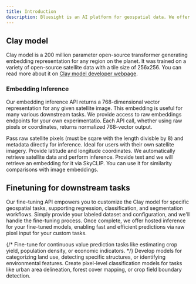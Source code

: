 ```yaml
---
title: Introduction
description: Bluesight is an AI platform for geospatial data. We offer hosted inference of [Clay foundation model](https://github.com/Clay-foundation/model) and a fine-tuning API for downstream tasks. All endpoints and support on the platform are free and will stay so through mid August. Please do get in touch at hello@bluesight.ai if you have questions or suggestions.
---
```


## Clay model

Clay model is a 200 million parameter open-source transformer generating embedding representation for any region on the planet. It was trained on a variety of open-source satellite data with a tile size of 256x256. You can read more about it on [Clay model developer webpage](https://clay-foundation.github.io/model/index.html).

### Embedding Inference

Our embedding inference API returns a 768-dimensional vector representation for any given satellite image. This embedding is useful for many various downstream tasks. We provide access to raw embeddings endpoints for your own experimentatio. Each API call, whether using raw pixels or coordinates, returns normalized 768-vector output.

<CardGroup cols={3}>
  <Card
    title="Raw Pixel Inference"
    icon="satellite"
    href="/api-reference/embeddings/get-embeddings-with-images"
  >
    Pass raw satellite pixels (must be sqare with the length divisble by 8) and
    metadata directly for inference. Ideal for users with their own satellite
    imagery.
  </Card>
  <Card
    title="Coordinate-based Inference"
    icon="map-pin"
    href="/api-reference/embeddings/get-embeddings-with-coordinates"
  >
    Provide latitude and longitude coordinates. We automatically retrieve
    satellite data and perform inference.
  </Card>
  <Card
    title="Text Inference"
    icon="input-text"
    href="/api-reference/embeddings/get-embeddings-with-text"
  >
    Provide text and we will retrieve an embedding for it via SkyCLIP. You can
    use it for similarity comparisons with image embeddings.
  </Card>
</CardGroup>

## Finetuning for downstream tasks

Our fine-tuning API empowers you to customize the Clay model for specific geospatial tasks, supporting regression, classification, and segmentation workflows. Simply provide your labeled dataset and configuration, and we'll handle the fine-tuning process. Once complete, we offer hosted inference for your fine-tuned models, enabling fast and efficient predictions via raw pixel input for your custom tasks.

<CardGroup cols={2}>
  {/* <Card
    title="Regression"
    icon="chart-line"
    href="/api-reference/finetuning/regression"
  >
    Fine-tune for continuous value prediction tasks like estimating crop yield, population density, or economic indicators.
  </Card> */}
  <Card
    title="Classification"
    icon="tags"
    href="/api-reference/train/train-classification-model"
  >
    Develop models for categorizing land use, detecting specific structures, or
    identifying environmental features.
  </Card>
  <Card
    title="Segmentation"
    icon="object-ungroup"
    href="/api-reference/train/train-segmentation-model"
  >
    Create pixel-level classification models for tasks like urban area
    delineation, forest cover mapping, or crop field boundary detection.
  </Card>
</CardGroup>
